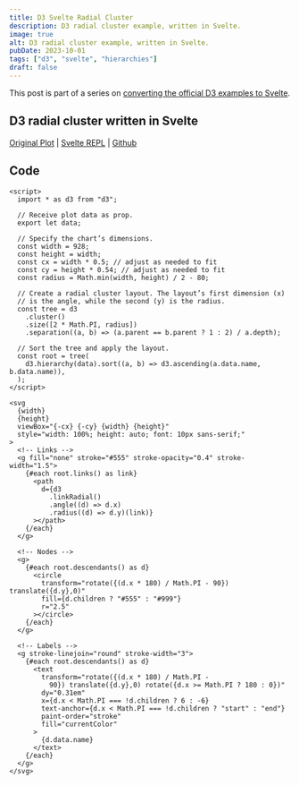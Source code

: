 ```yaml
---
title: D3 Svelte Radial Cluster
description: D3 radial cluster example, written in Svelte.
image: true
alt: D3 radial cluster example, written in Svelte.
pubDate: 2023-10-01
tags: ["d3", "svelte", "hierarchies"]
draft: false
---
```



This post is part of a series on [converting the official D3 examples to
Svelte](/d3-svelte).

## D3 radial cluster written in Svelte

<App />

[Original Plot](https://observablehq.com/@d3/radial-cluster/2) |
[Svelte REPL](https://svelte.dev/repl/8ebd13894fbf4beca222bd33cae2e73d?version=4.1.2) |
[Github](https://github.com/tonydangblog/blog/tree/main/apps/frontend/src/content/posts/d3-svelte-radial-cluster/_components/Plot.svelte)

## Code

```svelte
<script>
  import * as d3 from "d3";

  // Receive plot data as prop.
  export let data;

  // Specify the chart’s dimensions.
  const width = 928;
  const height = width;
  const cx = width * 0.5; // adjust as needed to fit
  const cy = height * 0.54; // adjust as needed to fit
  const radius = Math.min(width, height) / 2 - 80;

  // Create a radial cluster layout. The layout’s first dimension (x)
  // is the angle, while the second (y) is the radius.
  const tree = d3
    .cluster()
    .size([2 * Math.PI, radius])
    .separation((a, b) => (a.parent == b.parent ? 1 : 2) / a.depth);

  // Sort the tree and apply the layout.
  const root = tree(
    d3.hierarchy(data).sort((a, b) => d3.ascending(a.data.name, b.data.name)),
  );
</script>

<svg
  {width}
  {height}
  viewBox="{-cx} {-cy} {width} {height}"
  style="width: 100%; height: auto; font: 10px sans-serif;"
>
  <!-- Links -->
  <g fill="none" stroke="#555" stroke-opacity="0.4" stroke-width="1.5">
    {#each root.links() as link}
      <path
        d={d3
          .linkRadial()
          .angle((d) => d.x)
          .radius((d) => d.y)(link)}
      ></path>
    {/each}
  </g>

  <!-- Nodes -->
  <g>
    {#each root.descendants() as d}
      <circle
        transform="rotate({(d.x * 180) / Math.PI - 90}) translate({d.y},0)"
        fill={d.children ? "#555" : "#999"}
        r="2.5"
      ></circle>
    {/each}
  </g>

  <!-- Labels -->
  <g stroke-linejoin="round" stroke-width="3">
    {#each root.descendants() as d}
      <text
        transform="rotate({(d.x * 180) / Math.PI -
          90}) translate({d.y},0) rotate({d.x >= Math.PI ? 180 : 0})"
        dy="0.31em"
        x={d.x < Math.PI === !d.children ? 6 : -6}
        text-anchor={d.x < Math.PI === !d.children ? "start" : "end"}
        paint-order="stroke"
        fill="currentColor"
      >
        {d.data.name}
      </text>
    {/each}
  </g>
</svg>
```
